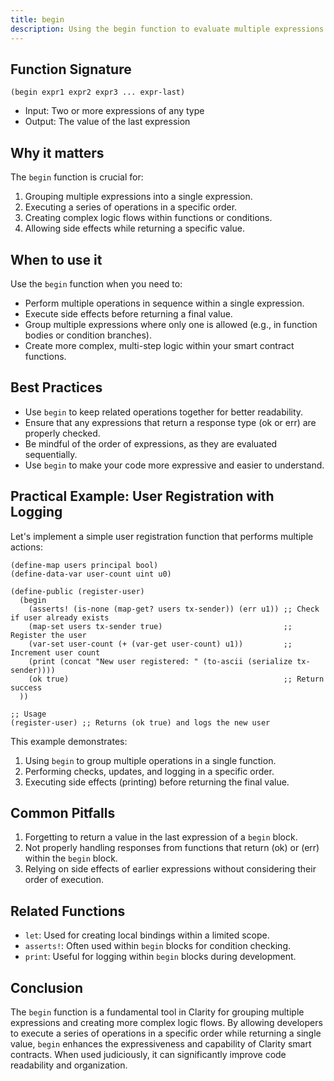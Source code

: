 ```yaml
---
title: begin
description: Using the begin function to evaluate multiple expressions in sequence in Clarity smart contracts.
---
```


## Function Signature

```clarity
(begin expr1 expr2 expr3 ... expr-last)
```


- Input: Two or more expressions of any type
- Output: The value of the last expression

## Why it matters

The `begin` function is crucial for:

1. Grouping multiple expressions into a single expression.
2. Executing a series of operations in a specific order.
3. Creating complex logic flows within functions or conditions.
4. Allowing side effects while returning a specific value.

## When to use it

Use the `begin` function when you need to:

- Perform multiple operations in sequence within a single expression.
- Execute side effects before returning a final value.
- Group multiple expressions where only one is allowed (e.g., in function bodies or condition branches).
- Create more complex, multi-step logic within your smart contract functions.

## Best Practices

- Use `begin` to keep related operations together for better readability.
- Ensure that any expressions that return a response type (ok or err) are properly checked.
- Be mindful of the order of expressions, as they are evaluated sequentially.
- Use `begin` to make your code more expressive and easier to understand.

## Practical Example: User Registration with Logging

Let's implement a simple user registration function that performs multiple actions:

```clarity
(define-map users principal bool)
(define-data-var user-count uint u0)

(define-public (register-user)
  (begin
    (asserts! (is-none (map-get? users tx-sender)) (err u1)) ;; Check if user already exists
    (map-set users tx-sender true)                           ;; Register the user
    (var-set user-count (+ (var-get user-count) u1))         ;; Increment user count
    (print (concat "New user registered: " (to-ascii (serialize tx-sender))))
    (ok true)                                                ;; Return success
  ))

;; Usage
(register-user) ;; Returns (ok true) and logs the new user
```


This example demonstrates:
1. Using `begin` to group multiple operations in a single function.
2. Performing checks, updates, and logging in a specific order.
3. Executing side effects (printing) before returning the final value.

## Common Pitfalls

1. Forgetting to return a value in the last expression of a `begin` block.
2. Not properly handling responses from functions that return (ok) or (err) within the `begin` block.
3. Relying on side effects of earlier expressions without considering their order of execution.

## Related Functions

- `let`: Used for creating local bindings within a limited scope.
- `asserts!`: Often used within `begin` blocks for condition checking.
- `print`: Useful for logging within `begin` blocks during development.

## Conclusion

The `begin` function is a fundamental tool in Clarity for grouping multiple expressions and creating more complex logic flows. By allowing developers to execute a series of operations in a specific order while returning a single value, `begin` enhances the expressiveness and capability of Clarity smart contracts. When used judiciously, it can significantly improve code readability and organization.

